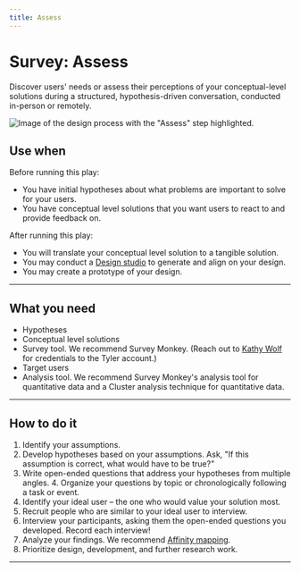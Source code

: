 ```yaml
---
title: Assess
---
```


# Survey: Assess

Discover users' needs or assess their perceptions of your conceptual-level solutions during a structured, hypothesis-driven conversation, conducted in-person or remotely. 

<ImageBlock>

![Image of the design process with the "Assess" step highlighted.](./images/survey-assess.png)

</ImageBlock>

## Use when 

Before running this play:

- You have initial hypotheses about what problems are important to solve for your users. 
- You have conceptual level solutions that you want users to react to and provide feedback on.

After running this play:

- You will translate your conceptual level solution to a tangible solution.
- You may conduct a [Design studio](/get-started/other/ux-plays/design-studio) to generate and align on your design.
- You may create a prototype of your design.
 
---

## What you need

- Hypotheses
- Conceptual level solutions
- Survey tool. We recommend Survey Monkey. (Reach out to <a href="mailto:kathy.wolf@tylertech.com">Kathy Wolf</a> for credentials to the Tyler account.)
- Target users
- Analysis tool. We recommend Survey Monkey's analysis tool for quantitative data and a Cluster analysis technique for quantitative data.  

---

## How to do it

1. Identify your assumptions.
2. Develop hypotheses based on your assumptions. Ask, "If this assumption is correct, what would have to be true?" 
3. Write open-ended questions that address your hypotheses from multiple angles. 4. Organize your questions by topic or chronologically following a task or event.
5. Identify your ideal user – the one who would value your solution most. 
6. Recruit people who are similar to your ideal user to interview.
7. Interview your participants, asking them the open-ended questions you developed. Record each interview!
8. Analyze your findings. We recommend [Affinity mapping](/get-started/other/ux-plays/affinity-mapping).
9. Prioritize design, development, and further research work.

---

<PlayHelp />
